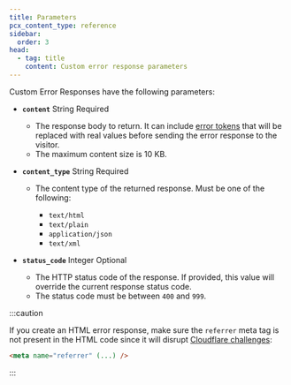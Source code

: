 ```yaml
---
title: Parameters
pcx_content_type: reference
sidebar:
  order: 3
head:
  - tag: title
    content: Custom error response parameters
---
```


Custom Error Responses have the following parameters:

- **`content`** String Required

  - The response body to return. It can include [error tokens](/rules/custom-error-responses/error-tokens/) that will be replaced with real values before sending the error response to the visitor.
  - The maximum content size is 10 KB.

- **`content_type`** String Required

  - The content type of the returned response. Must be one of the following:

    - `text/html`
    - `text/plain`
    - `application/json`
    - `text/xml`

- **`status_code`** Integer Optional
  - The HTTP status code of the response. If provided, this value will override the current response status code.
  - The status code must be between `400` and `999`.

:::caution

If you create an HTML error response, make sure the `referrer` meta tag is not present in the HTML code since it will disrupt [Cloudflare challenges](/waf/reference/cloudflare-challenges/):

```html
<meta name="referrer" (...) />
```

:::
